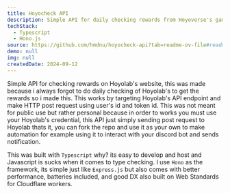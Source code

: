 ```yaml
---
title: Hoyocheck API
description: Simple API for daily checking rewards from Hoyoverse's games
techStack:
  - Typescript
  - Hono.js
source: https://github.com/hmdnu/hoyocheck-api?tab=readme-ov-file#readme
demo: null
img: null
createdDate: 2024-09-12
---
```


Simple API for checking rewards on Hoyolab's website, this was made because i always forgot to do daily checking of Hoyolab's to get the rewards so i made this. This works by targeting Hoyolab's API endpoint and make HTTP post request using user's id and token id. This was not meant for public use but rather personal because in order to works you must use your Hoyolab's credential, this API just simply sending post request to Hoyolab thats it, you can fork the repo and use it as your own to make automation for example using it to interact with your discord bot and sends notification.

This was built with `Typescript` why? its easy to develop and host and Javascript is sucks when it comes to type checking. I use `Hono` as the framework, its simple just like `Express.js` but also comes with better performance, batteries included, and good DX also built on Web Standards for Cloudflare workers.
